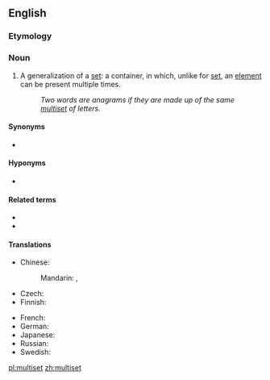 ==English==
{{wikipedia}}

===Etymology===
{{prefix|multi|set|lang=en}}

===Noun===
{{en-noun}}

# {{lb|en|set theory}} A generalization of a [[set]]: a container, in which, unlike for [[set]], an [[element]] can be present multiple times.
#: ''Two words are anagrams if they are made up of the same [[multiset]] of letters.''

====Synonyms====
* {{l|en|bag}}

====Hyponyms====
* {{l|en|set}}

====Related terms====
* {{l|en|multisubset}}
* {{l|en|submultiset}}

====Translations====
{{trans-top|container}}
* Chinese:
*: Mandarin: {{t|cmn|多重集|tr=duōchóngjí|sc=Hani}}, {{t|cmn|多重集合|tr=duōchóngjíhé|sc=Hani}}
* Czech: {{t|cs|multimnožina|f}}
* Finnish: {{t|fi|monijoukko}}
{{trans-mid}}
* French: {{t+|fr|multiensemble|m}}
* German: {{t|de|Multimenge|f}}
* Japanese: {{t|ja|多重集合|tr=たじゅうしゅうごう, tajūshūgō|sc=Jpan}}
* Russian: {{t|ru|мультимно́жество|n}}
* Swedish: {{t|sv|multimängd|c}}
{{trans-bottom}}

[[pl:multiset]]
[[zh:multiset]]